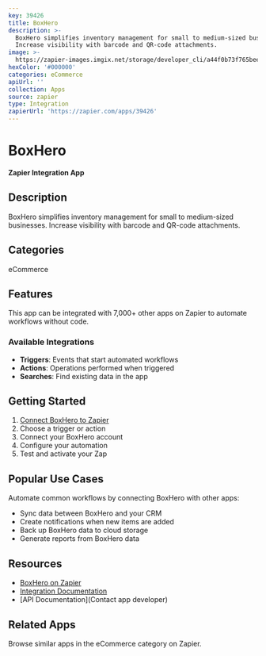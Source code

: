 ```yaml
---
key: 39426
title: BoxHero
description: >-
  BoxHero simplifies inventory management for small to medium-sized businesses.
  Increase visibility with barcode and QR-code attachments.
image: >-
  https://zapier-images.imgix.net/storage/developer_cli/a44f0b73f765bee03411285b6026e8e6.png?auto=format%2Ccompress&ixlib=python-3.0.0&q=50
hexColor: '#000000'
categories: eCommerce
apiUrl: ''
collection: Apps
source: zapier
type: Integration
zapierUrl: 'https://zapier.com/apps/39426'
---
```

# BoxHero

**Zapier Integration App**

## Description

BoxHero simplifies inventory management for small to medium-sized businesses. Increase visibility with barcode and QR-code attachments.

## Categories

eCommerce

## Features

This app can be integrated with 7,000+ other apps on Zapier to automate workflows without code.

### Available Integrations

- **Triggers**: Events that start automated workflows
- **Actions**: Operations performed when triggered
- **Searches**: Find existing data in the app

## Getting Started

1. [Connect BoxHero to Zapier](https://zapier.com/apps/39426)
2. Choose a trigger or action
3. Connect your BoxHero account
4. Configure your automation
5. Test and activate your Zap

## Popular Use Cases

Automate common workflows by connecting BoxHero with other apps:

- Sync data between BoxHero and your CRM
- Create notifications when new items are added
- Back up BoxHero data to cloud storage
- Generate reports from BoxHero data

## Resources

- [BoxHero on Zapier](https://zapier.com/apps/39426)
- [Integration Documentation](https://zapier.com/apps/39426/integrations)
- [API Documentation](Contact app developer)

## Related Apps

Browse similar apps in the eCommerce category on Zapier.

